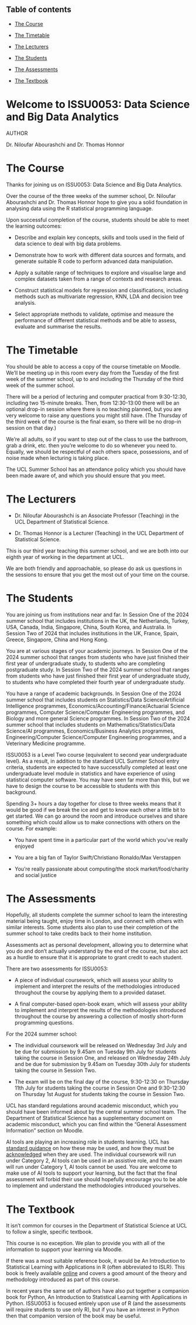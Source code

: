 ## Table of contents

-   [The Course](https://moodle.ucl.ac.uk/pluginfile.php/7646039/mod_resource/content/2/WelcomeToISSU0053.html#the-course)

-   [The Timetable](https://moodle.ucl.ac.uk/pluginfile.php/7646039/mod_resource/content/2/WelcomeToISSU0053.html#the-timetable)

-   [The Lecturers](https://moodle.ucl.ac.uk/pluginfile.php/7646039/mod_resource/content/2/WelcomeToISSU0053.html#the-lecturers)

-   [The Students](https://moodle.ucl.ac.uk/pluginfile.php/7646039/mod_resource/content/2/WelcomeToISSU0053.html#the-students)

-   [The Assessments](https://moodle.ucl.ac.uk/pluginfile.php/7646039/mod_resource/content/2/WelcomeToISSU0053.html#the-assessments)

-   [The Textbook](https://moodle.ucl.ac.uk/pluginfile.php/7646039/mod_resource/content/2/WelcomeToISSU0053.html#the-textbook)

# **Welcome to ISSU0053: Data Science and Big Data Analytics**

AUTHOR

Dr. Niloufar Abourashchi and Dr. Thomas Honnor

# **The Course**

Thanks for joining us on ISSU0053: Data Science and Big Data Analytics.

Over the course of the three weeks of the summer school, Dr. Niloufar Abourashchi and Dr. Thomas Honnor hope to give you a solid foundation in analysing data using the R statistical programming language.

Upon successful completion of the course, students should be able to meet the learning outcomes:

-   Describe and explain key concepts, skills and tools used in the field of data science to deal with big data problems.

-   Demonstrate how to work with different data sources and formats, and generate suitable R code to perform advanced data manipulation.

-   Apply a suitable range of techniques to explore and visualise large and complex datasets taken from a range of contexts and research areas.

-   Construct statistical models for regression and classifications, including methods such as multivariate regression, KNN, LDA and decision tree analysis.

-   Select appropriate methods to validate, optimise and measure the performance of different statistical methods and be able to assess, evaluate and summarise the results.

# **The Timetable**

You should be able to access a copy of the course timetable on Moodle. We’ll be meeting up in this room every day from the Tuesday of the first week of the summer school, up to and including the Thursday of the third week of the summer school.

There will be a period of lecturing and computer practical from 9:30-12:30, including two 15-minute breaks. Then, from 12:30-13:00 there will be an optional drop-in session where there is no teaching planned, but you are very welcome to raise any questions you might still have. (The Thursday of the third week of the course is the final exam, so there will be no drop-in session on that day.)

We’re all adults, so if you want to step out of the class to use the bathroom, grab a drink, etc. then you’re welcome to do so whenever you need to. Equally, we should be respectful of each others space, possessions, and of noise made when lecturing is taking place.

The UCL Summer School has an attendance policy which you should have been made aware of, and which you should ensure that you meet.

# **The Lecturers**

-   Dr. Niloufar Abourashchi is an Associate Professor (Teaching) in the UCL Department of Statistical Science.

-   Dr. Thomas Honnor is a Lecturer (Teaching) in the UCL Department of Statistical Science.

This is our third year teaching this summer school, and we are both into our eighth year of working in the department at UCL.

We are both friendly and approachable, so please do ask us questions in the sessions to ensure that you get the most out of your time on the course.

# **The Students**

You are joining us from institutions near and far. In Session One of the 2024 summer school that includes institutions in the UK, the Netherlands, Turkey, USA, Canada, India, Singapore, China, South Korea, and Australia. In Session Two of 2024 that includes institutions in the UK, France, Spain, Greece, Singapore, China and Hong Kong.

You are at various stages of your academic journeys. In Session One of the 2024 summer school that ranges from students who have just finished their first year of undergraduate study, to students who are completing postgraduate study. In Session Two of the 2024 summer school that ranges from students who have just finished their first year of undergraduate study, to students who have completed their fourth year of undergraduate study.

You have a range of academic backgrounds. In Session One of the 2024 summer school that includes students on Statistics/Data Science/Artificial Intelligence programmes, Economics/Accounting/Finance/Actuarial Science programmes, Computer Science/Computer Engineering programmes, and Biology and more general Science programmes. In Session Two of the 2024 summer school that includes students on Mathematics/Statistics/Data Science/AI programmes, Economics/Business Analytics programmes, Engineering/Computer Science/Computer Engineering programmes, and a Veterinary Medicine programme.

ISSU0053 is a Level Two course (equivalent to second year undergraduate level). As a result, in addition to the standard UCL Summer School entry criteria, students are expected to have successfully completed at least one undergraduate level module in statistics and have experience of using statistical computer software. You may have seen far more than this, but we have to design the course to be accessible to students with this background.

Spending 3+ hours a day together for close to three weeks means that it would be good if we break the ice and get to know each other a little bit to get started. We can go around the room and introduce ourselves and share something which could allow us to make connections with others on the course. For example:

-   You have spent time in a particular part of the world which you’ve really enjoyed

-   You are a big fan of Taylor Swift/Christiano Ronaldo/Max Verstappen

-   You’re really passionate about computing/the stock market/food/charity and social justice

# **The Assessments**

Hopefully, all students complete the summer school to learn the interesting material being taught, enjoy time in London, and connect with others with similar interests. Some students also plan to use their completion of the summer school to take credits back to their home institution.

Assessments act as personal development, allowing you to determine what you do and don’t actually understand by the end of the course, but also act as a hurdle to ensure that it is appropriate to grant credit to each student.

There are two assessments for ISSU0053:

-   A piece of individual coursework, which will assess your ability to implement and interpret the results of the methodologies introduced throughout the course by applying them to a provided dataset.

-   A final computer-based open-book exam, which will assess your ability to implement and interpret the results of the methodologies introduced throughout the course by answering a collection of mostly short-form programming questions.

For the 2024 summer school:

-   The individual coursework will be released on Wednesday 3rd July and be due for submission by 9.45am on Tuesday 9th July for students taking the course in Session One, and released on Wednesday 24th July and be due for submission by 9.45am on Tuesday 30th July for students taking the course in Session Two.

-   The exam will be on the final day of the course, 9:30-12:30 on Thursday 11th July for students taking the course in Session One and 9:30-12:30 on Thursday 1st August for students taking the course in Session Two.

UCL has standard regulations around academic misconduct, which you should have been informed about by the central summer school team. The Department of Statistical Science has a supplementary document on academic misconduct, which you can find within the “General Assessment Information” section on Moodle.

AI tools are playing an increasing role in students learning. UCL has [standard guidance](https://www.ucl.ac.uk/teaching-learning/generative-ai-hub/using-ai-tools-assessment) on how these may be used, and how they must be [acknowledged](https://library-guides.ucl.ac.uk/referencing-plagiarism/acknowledging-AI) when they are used. The individual coursework will run under Category 2, AI tools can be used in an assistive role, and the exam will run under Category 1, AI tools cannot be used. You are welcome to make use of AI tools to support your learning, but the fact that the final assessment will forbid their use should hopefully encourage you to be able to implement and understand the methodologies introduced yourselves.

# **The Textbook**

It isn’t common for courses in the Department of Statistical Science at UCL to follow a single, specific textbook.

This course is no exception. We plan to provide you with all of the information to support your learning via Moodle.

If there was a most suitable reference book, it would be An Introduction to Statistical Learning with Applications in R (often abbreviated to ISLR). This book is freely available [online](https://www.statlearning.com/) and covers a good amount of the theory and methodology introduced as part of this course.

In recent years the same set of authors have also put together a companion book for Python, An Introduction to Statistical Learning with Applications in Python. ISSU0053 is focused entirely upon use of R (and the assessments will require students to use only R), but if you have an interest in Python then that companion version of the book may be useful.
